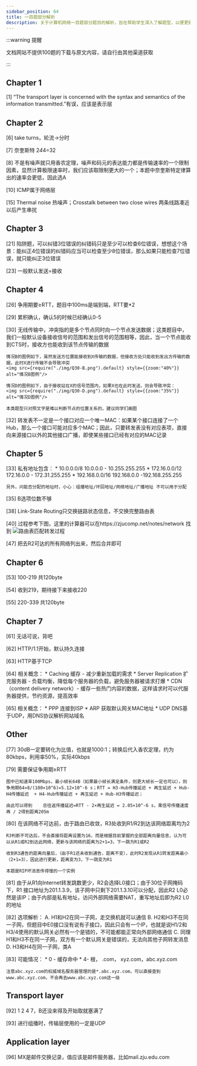 ```yaml
---
sidebar_position: 64
title: 一百题部分解析
description: 关于计算机网络一百题部分题目的解析，旨在帮助学生深入了解题型，以便更好备考。
---
```


:::warning 提醒

文档网站不提供100题的下载与原文内容，请自行由其他渠道获取

:::


## Chapter 1

[1] “The transport layer is concerned with the syntax and semantics of the information transmitted.”有误，应该是表示层

## Chapter 2

[6] take turns，轮流→分时

[7] 奈奎斯特 2*4*4=32

[8] 不是有噪声就只用香农定理，噪声和码元的表达能力都是传输速率的一个限制因素，显然计算极限速率时，我们应该取限制更大的一个；本题中奈奎斯特定律算出的速率会更低，因此选A

[10] ICMP属于网络层

[15] Thermal noise 热噪声；Crosstalk between two close wires  两条线路凑近以后产生串扰

## Chapter 3

[21] 陷阱题，可以纠错3位错误的纠错码只是至少可以检查6位错误，想想这个场景：能纠正4位错误的纠错码应当可以检查至少8位错误，那么如果只能检查7位错误，就只能纠正3位错误

[23] 一般默认发送=接收

## Chapter 4

[26] 争用期要≥RTT，题目中100ms是端到端，RTT要*2

[29] 累积确认，确认5的时候已经确认0-5 

[30] 无线传输中，冲突指的是多个节点同时向一个节点发送数据；这类题目中，我们一般默认设备接收信号的范围和发出信号的范围相等，因此，当一个节点能收到CTS时，接收方也能收到该节点传输的数据

    情况B的图例如下，虽然发送方位置能接收到X传输的数据，但接收方处只能收到发出方传输的数据，此时X进行传输不会导致冲突
    <img src={require("./img/Q30-B.png").default} style={{zoom:"40%"}} alt="情况B图例"/>

    情况D的图例如下，由于接收站在X的信号范围内，如果X也在此时发送，则会导致冲突：
    <img src={require("./img/Q30-D.png").default} style={{zoom:"35%"}} alt="情况D图例"/>

    本类题型只对照文字是难以判断节点的位置关系的，建议同学们画图

[32] 转发表不一定是一个接口对应一个唯一MAC：如果某个接口连接了一个Hub，那么一个接口可能对应多个MAC；因此，只要转发表没有对应表项，直接向来源接口以外的其他接口广播，即使某些接口已经有对应的MAC记录

## Chapter 5
[33] 私有地址包含：
    * 10.0.0.0/8  10.0.0.0 - 10.255.255.255
    * 172.16.0.0/12 172.16.0.0 - 172.31.255.255
    * 192.168.0.0/16 192.168.0.0 -192.168.255.255
      
    另外，问能否分配的地址时，小心：组播地址/环回地址/网络地址/广播地址 不可以用于分配

[35] B选项位数不够

[38] Link-State Routing只交换链路状态信息，不交换完整路由表

[40] 过程参考下图，这里的计算器可以在https://zjucomp.net/notes/network 找到
    ![路由表匹配转发过程](img/Q40.png)

[47] 把去R2可达的所有网络列出来，然后合并即可

## Chapter 6

[53] 100-219 共120byte

[54] 收到219，期待接下来接收220

[55] 220-339 共120byte

## Chapter 7 

[61] 无话可说，背吧

[62] HTTP/1.1开始，默认持久连接

[63] HTTP基于TCP

[64] 相关概念：
    * Caching 缓存 - 减少重新加载的需求
    * Server Replication 扩充服务器 - 负载均衡，降低每个服务器的负载，避免服务器被请求打爆
    * CDN（content delivery network）- 缓存一些热门内容的数据，这样请求时可以代服务器提供，节约资源，提高效率

[65] 相关概念：
    * PPP 连接到ISP
    * ARP 获取默认网关MAC地址
    * UDP DNS基于UDP，用DNS协议解析网站域名

## Other

[77] 30dB一定要转化为比值，也就是1000:1；转换后代入香农定理，约为80kbps，利用率50%，实际40kbps


[79] 需要保证争用期≥RTT

    图中已知速率100Mbps，最小帧长64B（如果最小帧长满足条件，则更大帧长一定也可以），则争用期64×8/(100×10^6)=5.12×10^-6 s；RTT = H3-Hub传播延迟 + 再生延迟 + Hub-H4传播延迟  + H4-Hub传播延迟 + 再生延迟 + Hub-H3传播延迟；

    由此可以得到    总往返传播延迟=RTT - 2×再生延迟 = 2.05×10^-6 s，乘信号传播速度再 / 2得到距离205m

[80] 在该网络不可达前，由于路由已收敛，R3处收到R1/R2到达该网络距离均为2

    R3判断不可达后，不会直接将距离设置为16，而是根据目前掌握的全部距离向量信息，认为可以从R1或R2到达此网络，更新与该网络的距离为2+1=3，下一跳为R1或R2

    收到R3通告的距离向量后，（由于R1还未收到通告，距离不变），此时R2发现从R1转发距离最小（2+1=3），因此进行更新，距离变为3，下一跳变为R1

    本题是RIP坏消息传得慢的一个实例

[81] 由于从R1向Internet转发跳数更少，R2会选择L0接口；由于30位子网掩码下，R1 接口地址为201.1.3.9，该子网中只剩下201.1.3.10可以分配，因此R2 L0必然是该IP；由于内部是私有地址，访问外部网络需要NAT，重写地址后即为R2 L0的地址

[82] 选项解析：
    A. H1和H2在同一子网，走交换机就可以通信
    B. H2和H3不在同一子网，但题目中E0接口没有说有子接口，因此只会有一个IP，也就是说H1/2和H3/4使用的默认网关必然有一个是错的，不可能都能正常向外部网络通信
    C. 同理H1和H3不在同一子网，双方有一个默认网关是错误的，无法向其他子网转发消息
    D. H3和H4在同一子网，类A

[83] 可能情况：
    * 0 - 缓存命中
    * 4- 根， .com， xyz.com，abc.xyz.com
      
    注意abc.xyz.com的权威域名服务器管理的是*.abc.xyz.com，可以直接查到www.abc.xyz.com，不会再去www.abc.xyz.com这一级


## Transport layer

[92] 1 2 4 7，B还没来得及开始取就塞满了

[93] 进行组播时，传输层使用的一定是UDP

## Application layer
[96] MX是邮件交换记录，值应该是邮件服务器，比如mail.zju.edu.com